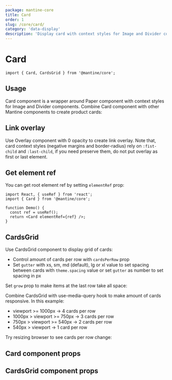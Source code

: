 ```yaml
---
package: mantine-core
title: Card
order: 1
slug: /core/card/
category: 'data-display'
description: 'Display card with context styles for Image and Divider components'
---
```



# Card

<PageHeader source="mantine-core/src/Card/Card.tsx" docs="core/Card.mdx" package="@mantine/core" />

```tsx
import { Card, CardsGrid } from '@mantine/core';
```

## Usage

Card component is a wrapper around <GatsbyLink to="/core/paper/">Paper</GatsbyLink> component
with context styles for <GatsbyLink to="/core/image/">Image</GatsbyLink> and <GatsbyLink to="/core/divider/">Divider</GatsbyLink>
components. Combine Card component with other Mantine components to create product cards:

<CardBaseDemo />

## Link overlay

Use <GatsbyLink to="/core/overlay/">Overlay</GatsbyLink> component with 0 opacity
to create link overlay. Note that, card context styles (negative margins and border-radius) rely on `:fist-child` and `:last-child`,
if you need preserve them, do not put overlay as first or last element.

<CardOverlayDemo />

## Get element ref

You can get root element ref by setting `elementRef` prop:

```tsx
import React, { useRef } from 'react';
import { Card } from '@mantine/core';

function Demo() {
  const ref = useRef();
  return <Card elementRef={ref} />;
}
```

## CardsGrid

Use CardsGrid component to display grid of cards:

- Control amount of cards per row with `cardsPerRow` prop
- Set `gutter` with xs, sm, md (default), lg or xl value to set spacing between cards with `theme.spacing` value or set `gutter` as number to set spacing in px

<CardsGridDemo />

Set `grow` prop to make items at the last row take all space:

<CardsGridGrowDemo />

Combine CardsGrid with <GatsbyLink to="/hooks/use-media-query">use-media-query</GatsbyLink> hook to make amount of cards responsive.
In this example:

- viewport >= 1000px -> 4 cards per row
- 1000px > viewport >= 750px -> 3 cards per row
- 750px > viewport >= 540px -> 2 cards per row
- 540px > viewport -> 1 card per row

Try resizing browser to see cards per row change:

<CardsGridBreakpointsDemo />

## Card component props

<PropsTable component="Card" />

## CardsGrid component props

<PropsTable component="CardsGrid" />
